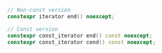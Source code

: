```cpp
// Non-const version
constexpr iterator end() noexcept;

// Const version
constexpr const_iterator end() const noexcept;
constexpr const_iterator cend() const noexcept;
```